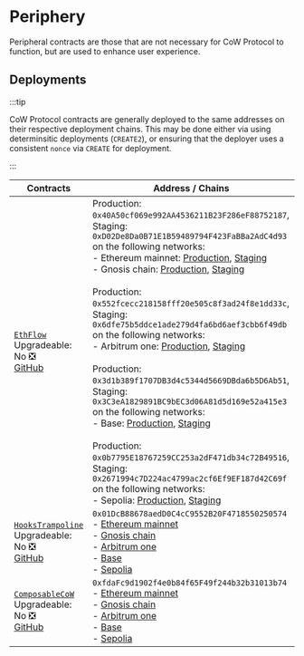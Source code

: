 # Periphery

Peripheral contracts are those that are not necessary for CoW Protocol to function, but are used to enhance user experience.

## Deployments

:::tip

CoW Protocol contracts are generally deployed to the same addresses on their respective deployment chains. This may be done either via using determinsitic deployments (`CREATE2`), or ensuring that the deployer uses a consistent `nonce` via `CREATE` for deployment.

:::

| **Contracts** | **Address / Chains** |
|---|---|
| [`EthFlow`](periphery/eth-flow)<br />Upgradeable: No ❎<br />[GitHub](https://github.com/cowprotocol/ethflowcontract/blob/main/src/CoWSwapEthFlow.sol) | Production: `0x40A50cf069e992AA4536211B23F286eF88752187`, Staging: `0xD02De8Da0B71E1B59489794F423FaBBa2AdC4d93` on the following networks:<br />- Ethereum mainnet: [Production](https://etherscan.io/address/0x40A50cf069e992AA4536211B23F286eF88752187), [Staging](https://etherscan.io/address/0xD02De8Da0B71E1B59489794F423FaBBa2AdC4d93)<br />- Gnosis chain: [Production](https://gnosisscan.io/address/0x40A50cf069e992AA4536211B23F286eF88752187), [Staging](https://gnosisscan.io/address/0xD02De8Da0B71E1B59489794F423FaBBa2AdC4d93)<br /><br />Production: `0x552fcecc218158fff20e505c8f3ad24f8e1dd33c`, Staging: `0x6dfe75b5ddce1ade279d4fa6bd6aef3cbb6f49db` on the following networks:<br />- Arbitrum one: [Production](https://arbiscan.io/address/0x552fcecc218158fff20e505c8f3ad24f8e1dd33c), [Staging](https://arbiscan.io/address/0x6dfe75b5ddce1ade279d4fa6bd6aef3cbb6f49db)<br /><br />Production: `0x3d1b389f1707DB3d4c5344d5669DBda6b5D6Ab51`, Staging: `0x3C3eA1829891BC9bEC3d06A81d5d169e52a415e3` on the following networks:<br />- Base: [Production](https://basescan.org/address/0x3d1b389f1707DB3d4c5344d5669DBda6b5D6Ab51), [Staging](https://basescan.org/address/0x3C3eA1829891BC9bEC3d06A81d5d169e52a415e3)<br /><br />Production: `0x0b7795E18767259CC253a2dF471db34c72B49516`, Staging: `0x2671994c7D224ac4799ac2cf6Ef9EF187d42C69f` on the following networks:<br />- Sepolia: [Production](https://sepolia.etherscan.io/address/0x0b7795E18767259CC253a2dF471db34c72B49516), [Staging](https://sepolia.etherscan.io/address/0x2671994c7D224ac4799ac2cf6Ef9EF187d42C69f)<br /> |
| [`HooksTrampoline`](periphery/hooks-trampoline)<br />Upgradeable: No ❎<br />[GitHub](https://github.com/cowprotocol/hooks-trampoline/blob/main/src/HooksTrampoline.sol) | `0x01DcB88678aedD0C4cC9552B20F4718550250574`<br />- [Ethereum mainnet](https://etherscan.io/address/0x01DcB88678aedD0C4cC9552B20F4718550250574)<br />- [Gnosis chain](https://gnosisscan.io/address/0x01DcB88678aedD0C4cC9552B20F4718550250574)<br/>- [Arbitrum one](https://arbiscan.io/address/0x01DcB88678aedD0C4cC9552B20F4718550250574)<br/>- [Base](https://basescan.org/address/0x01DcB88678aedD0C4cC9552B20F4718550250574)<br/>- [Sepolia](https://sepolia.etherscan.io/address/0x01DcB88678aedD0C4cC9552B20F4718550250574) |
| [`ComposableCoW`](periphery/composable-cow)<br />Upgradeable: No ❎<br />[GitHub](https://github.com/cowprotocol/composable-cow/blob/main/src/ComposableCoW.sol) | `0xfdaFc9d1902f4e0b84f65F49f244b32b31013b74`<br />- [Ethereum mainnet](https://etherscan.io/address/0xfdaFc9d1902f4e0b84f65F49f244b32b31013b74)<br />- [Gnosis chain](https://gnosisscan.io/address/0xfdaFc9d1902f4e0b84f65F49f244b32b31013b74)<br/>- [Arbitrum one](https://arbiscan.io/address/0xfdaFc9d1902f4e0b84f65F49f244b32b31013b74)<br/>- [Base](https://basescan.org/address/0xfdaFc9d1902f4e0b84f65F49f244b32b31013b74)<br/>- [Sepolia](https://sepolia.etherscan.io/address/0xfdaFc9d1902f4e0b84f65F49f244b32b31013b74) |
